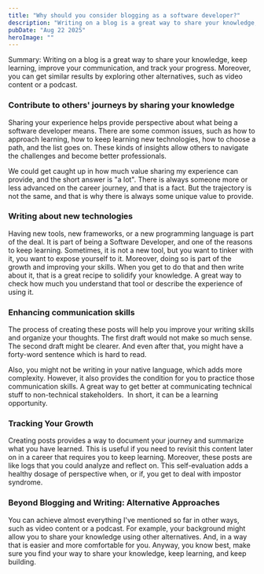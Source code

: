 ```yaml
---
title: "Why should you consider blogging as a software developer?"
description: "Writing on a blog is a great way to share your knowledge, keep learning, improve your communication, and track your progress. Moreover, you can get similar results by exploring other alternatives, such as video content or a podcast."
pubDate: "Aug 22 2025"
heroImage: ""
---
```


Summary: Writing on a blog is a great way to share your knowledge, keep learning, improve your communication, and track your progress. Moreover, you can get similar results by exploring other alternatives, such as video content or a podcast.

### Contribute to others' journeys by sharing your knowledge

Sharing your experience helps provide perspective about what being a software developer means. There are some common issues, such as how to approach learning, how to keep learning new technologies, how to choose a path, and the list goes on. These kinds of insights allow others to navigate the challenges and become better professionals.

We could get caught up in how much value sharing my experience can provide, and the short answer is "a lot". There is always someone more or less advanced on the career journey, and that is a fact. But the trajectory is not the same, and that is why there is always some unique value to provide.

### Writing about new technologies

Having new tools, new frameworks, or a new programming language is part of the deal. It is part of being a Software Developer, and one of the reasons to keep learning. Sometimes, it is not a new tool, but you want to tinker with it, you want to expose yourself to it. Moreover, doing so is part of the growth and improving your skills. When you get to do that and then write about it, that is a great recipe to solidify your knowledge. A great way to check how much you understand that tool or describe the experience of using it.

### Enhancing communication skills

The process of creating these posts will help you improve your writing skills and organize your thoughts. The first draft would not make so much sense. The second draft might be clearer. And even after that, you might have a forty-word sentence which is hard to read.

Also, you might not be writing in your native language, which adds more complexity. However, it also provides the condition for you to practice those communication skills. A great way to get better at communicating technical stuff to non-technical stakeholders.  In short, it can be a learning opportunity.

### Tracking Your Growth

Creating posts provides a way to document your journey and summarize what you have learned. This is useful if you need to revisit this content later on in a career that requires you to keep learning. Moreover, these posts are like logs that you could analyze and reflect on. This self-evaluation adds a healthy dosage of perspective when, or if, you get to deal with impostor syndrome. 

### Beyond Blogging and Writing: Alternative Approaches

You can achieve almost everything I've mentioned so far in other ways, such as video content or a podcast. For example, your background might allow you to share your knowledge using other alternatives. And, in a way that is easier and more comfortable for you. Anyway, you know best, make sure you find your way to share your knowledge, keep learning, and keep building.
